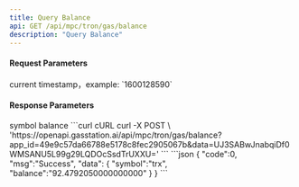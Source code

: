 ```yaml
---
title: Query Balance
api: GET /api/mpc/tron/gas/balance
description: "Query Balance"
---
```


#### Request Parameters
<ParamField query="time" type="string" required>
    current timestamp，example: `1600128590`
</ParamField>

#### Response Parameters
<Expandable title="object">
    <ResponseField name="symbol" type="string">symbol</ResponseField>
    <ResponseField name="balance" type="string">balance</ResponseField>
</Expandable>



<RequestExample>
    ```curl cURL
    curl -X POST \
    'https://openapi.gasstation.ai/api/mpc/tron/gas/balance?app_id=49e9c57da66788e5178c8fec2905067b&data=UJ3SABwJnabqiDf0WMSANU5L99g29LQDOcSsdTrUXXU='
    ```
</RequestExample>



<ResponseExample>
    ```json
    {
        "code":0,
        "msg":"Success",
        "data":
    {
        "symbol":"trx",
        "balance":"92.4792050000000000"
    }
    }
    ```
</ResponseExample>